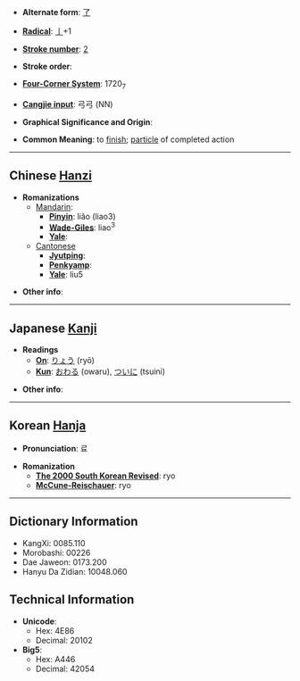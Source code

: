 * '''Alternate form''': [[了]]

* '''[[Wiktionary:Chinese radical index| Radical]]''': [[Wiktionary:Chinese radical index 亅|亅]]+1

* '''[[Wiktionary:Chinese total strokes index|Stroke number]]''': [[Wiktionary:Chinese total strokes index 2|2]]

* '''Stroke order''': 

* '''[[Wiktionary:Chinese four corner index|Four-Corner System]]''': 1720<sub>7</sub>

* '''[[Wiktionary:Chinese Cangjie index|Cangjie input]]''': 弓弓 (NN)

* '''Graphical Significance and Origin''': 

* '''Common Meaning''': to [[finish]]; [[particle]] of completed action

----

== Chinese [[Hanzi]] ==

* '''Romanizations'''
** [[Mandarin]]:
*** '''[[Pinyin]]''': liǎo (liao3)
*** '''[[Wade-Giles]]''': liao<sup>3</sup>
*** '''[[Yale]]''': 
**[[Cantonese]]
***'''[[Jyutping]]''':
***'''[[Penkyamp]]''': 
***'''[[Yale]]''': liu5

* '''Other info''': 

----

== Japanese [[Kanji]] ==

* '''Readings'''
** '''[[On]]''': [[りょう]] (ryō)
** '''[[Kun]]''': [[おわる]] (owaru), [[ついに]] (tsuini)

* '''Other info''':  

----

== Korean [[Hanja]] ==

* '''Pronunciation''': 료

* '''Romanization'''
** '''[[The 2000 South Korean Revised Romanization|The 2000 South Korean Revised]]''': ryo
** '''[[McCune-Reischauer]]''': ryo

----

== Dictionary Information ==

* KangXi: 0085.110
* Morobashi: 00226
* Dae Jaweon: 0173.200
* Hanyu Da Zidian: 10048.060

== Technical Information ==

* '''Unicode''':
** Hex: 4E86
** Decimal: 20102
* '''Big5''':
** Hex: A446
** Decimal: 42054